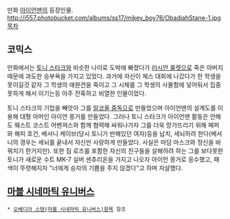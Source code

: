 만화 [[아이언맨]]의 등장인물.
http://i557.photobucket.com/albums/ss17/mikey_boy76/ObadiahStane-1.jpg
[[목차]]
== 코믹스 ==
만화에서는 [[토니 스타크]]와 비슷한 나이로 도박에 빠졌다가 [[러시안 룰렛]]으로 죽은 아버지 때문에 과도한 승부욕을 가지고 있었다. 과거에 자신이 체스 대회에 나갔다가 한 학생을 못이길것 같자 그 학생의 애완견을 죽이고 그 시체를 그 학생의 사물함에 넣어둬서 집중 못하게 해서 이기는등 아주 잔혹하고 비열한 인물이었다.

토니 스타크의 기업을 빼앗아 그를 [[알코올 중독]]으로 만들었으며 아이언맨의 설계도를 이용해 대형 아머인 아이언 몽거를 만들었다. 그러나 토니 스타크가 아이언맨 활동은 안해도 웨스트 코스트 어벤져스와 함께 협력해 싸워나가자 그를 더욱 망가뜨리기 위해 페퍼와 해피 호건, 베서니 케이브(당시 토니가 반해있던 여자)등을 납치, 세뇌하려 한다(베서니의 경우는 세뇌를 끝내서 자신만 사랑하게 만들었다. 사실은 마담 마스크와 정신을 바꿔치기 한거지만). 또한 짐 로즈를 포함한 자신의 친구들을 살해하려 하는 그를 보다못한 토니가 새로운 수트 MK-7 실버 센추리온을 가지고 나오자 아이언 몽거로 응수했고, 패색이 뚜렷해지자 "너에게 승자의 기쁨을 주지 않겠다"고 하며 자살했다.

== [[마블 시네마틱 유니버스]] ==
 * [[오베디아 스탠(마블 시네마틱 유니버스)]]항목 참조
